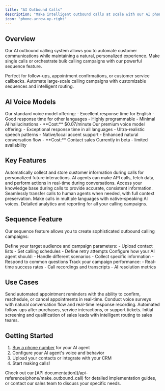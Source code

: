 ```yaml
---
title: "AI Outbound Calls"
description: "Make intelligent outbound calls at scale with our AI phone agents"
icon: "phone-arrow-up-right"
---
```


## Overview

Our AI outbound calling system allows you to automate customer communications while maintaining a natural, personalized experience. Make single calls or orchestrate bulk calling campaigns with our powerful sequence feature.

<CardGroup cols={2}>
  <Card title="Single Calls" icon="phone" color="#0091FF">
    Perfect for follow-ups, appointment confirmations, or customer service callbacks.
  </Card>
  <Card title="Bulk Sequences" icon="phone-volume" color="#0091FF">
    Automate large-scale calling campaigns with customizable sequences and intelligent routing.
  </Card>
</CardGroup>

## AI Voice Models

<CardGroup cols={2}>
  <Card title="Oppie-Vox" icon="microphone" color="#0091FF">
    Our standard voice model offering:
    - Excellent response time for English
    - Good response time for other languages
    - Highly programmable
    - Minimal AI hallucinations
    - **Cost:** $0.07/minute
  </Card>
  <Card title="Oppie-Vox-Turbo (Beta)" icon="microphone-lines" color="#FF6B6B">
    Our premium voice model offering:
    - Exceptional response time in all languages
    - Ultra-realistic speech patterns
    - Native/local accent support
    - Enhanced natural conversation flow
    - **Cost:** Contact sales
    <Note>Currently in beta - limited availability</Note>
  </Card>
</CardGroup>

## Key Features

<CardGroup cols={2}>
  <Card title="Smart Data Collection" icon="database">
    Automatically collect and store customer information during calls for personalized future interactions.
  </Card>
  <Card title="API Integration" icon="bolt">
    AI agents can make API calls, fetch data, and perform actions in real-time during conversations.
  </Card>
  <Card title="Knowledge Base Access" icon="book">
    Access your knowledge base during calls to provide accurate, consistent information.
  </Card>
  <Card title="Human Handoff" icon="user">
    Seamlessly transfer calls to human agents when needed, with full context preservation.
  </Card>
  <Card title="Multi-language Support" icon="language">
    Make calls in multiple languages with native-speaking AI voices.
  </Card>
  <Card title="Call Analytics" icon="chart-line">
    Detailed analytics and reporting for all your calling campaigns.
  </Card>
</CardGroup>

## Sequence Feature

Our sequence feature allows you to create sophisticated outbound calling campaigns:

<Steps>
  <Step title="Create Your Sequence">
    Define your target audience and campaign parameters:
    - Upload contact lists
    - Set calling schedules
    - Define retry attempts
  </Step>
  <Step title="Customize AI Behavior">
    Configure how your AI agent should:
    - Handle different scenarios
    - Collect specific information
    - Respond to common questions
  </Step>
  <Step title="Monitor & Optimize">
    Track your campaign performance:
    - Real-time success rates
    - Call recordings and transcripts
    - AI resolution metrics
  </Step>
</Steps>

## Use Cases

<AccordionGroup>
  <Accordion title="Appointment Reminders">
    Send automated appointment reminders with the ability to confirm, reschedule, or cancel appointments in real-time.
  </Accordion>
  <Accordion title="Customer Surveys">
    Conduct voice surveys with natural conversation flow and real-time response recording.
  </Accordion>
  <Accordion title="Follow-up Calls">
    Automated follow-ups after purchases, service interactions, or support tickets.
  </Accordion>
  <Accordion title="Lead Qualification">
    Initial screening and qualification of sales leads with intelligent routing to sales teams.
  </Accordion>
</AccordionGroup>

## Getting Started

1. [Buy a phone number](/api-reference/phone/buy) for your AI agent
2. Configure your AI agent's voice and behavior
3. Upload your contacts or integrate with your CRM
4. Start making calls!

<Card title="Ready to start making calls?" icon="phone-arrow-up-right" color="#0091FF">
  Check out our [API documentation](/api-reference/phone/make_outbound_call) for detailed implementation guides, or contact our sales team to discuss your specific needs.
</Card>


